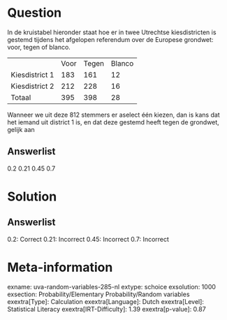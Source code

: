 Question
========

In de kruistabel hieronder staat hoe er in twee Utrechtse kiesdistricten
is gestemd tijdens het afgelopen referendum over de Europese grondwet:
voor, tegen of blanco.

  ---------------- ------ ------- --------
                   Voor   Tegen   Blanco
  Kiesdistrict 1   183    161     12
  Kiesdistrict 2   212    228     16
  Totaal           395    398     28
  ---------------- ------ ------- --------

Wanneer we uit deze 812 stemmers er aselect één kiezen, dan is kans dat
het iemand uit district 1 is, en dat deze gestemd heeft tegen de
grondwet, gelijk aan

Answerlist
----------

0.2
0.21
0.45
0.7

Solution
========

Answerlist
----------

0.2: Correct
0.21: Incorrect
0.45: Incorrect
0.7: Incorrect

Meta-information
================
exname: uva-random-variables-285-nl
extype: schoice
exsolution: 1000
exsection: Probability/Elementary Probability/Random variables
exextra[Type]: Calculation
exextra[Language]: Dutch
exextra[Level]: Statistical Literacy
exextra[IRT-Difficulty]: 1.39
exextra[p-value]: 0.87
